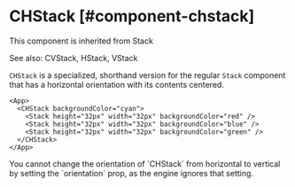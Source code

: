
# CHStack [#component-chstack]

This component is inherited from <SmartLink href="/new-components/Stack">Stack</SmartLink>

See also: <SmartLink href="/new-components/CVStack">CVStack</SmartLink>, <SmartLink href="/new-components/HStack">HStack</SmartLink>, <SmartLink href="/new-components/VStack">VStack</SmartLink>

`CHStack` is a specialized, shorthand version for the regular `Stack` component that has a horizontal orientation with its contents centered.

```xmlui-pg copy display name="Example: CHStack"
<App>
  <CHStack backgroundColor="cyan">
    <Stack height="32px" width="32px" backgroundColor="red" />
    <Stack height="32px" width="32px" backgroundColor="blue" />
    <Stack height="32px" width="32px" backgroundColor="green" />
  </CHStack>
</App>
```

<Callout type="info" emoji="📔">
You cannot change the orientation of `CHStack` from horizontal to vertical by setting the `orientation` prop, as the engine ignores that setting.
</Callout>


